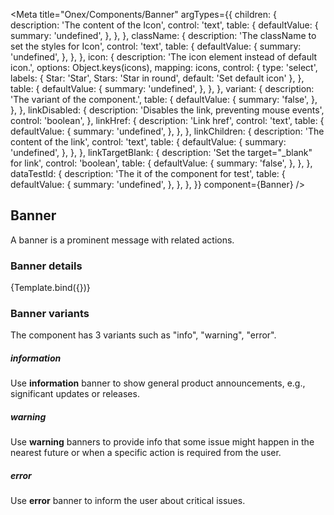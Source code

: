 


<Meta
  title="Onex/Components/Banner"
  argTypes={{
    children: {
      description: 'The content of the Icon',
      control: 'text',
      table: {
        defaultValue: {
          summary: 'undefined',
        },
      },
    },
    className: {
      description: 'The className to set the styles for Icon',
      control: 'text',
      table: {
        defaultValue: {
          summary: 'undefined',
        },
      },
    },
    icon: {
      description:
        'The icon element instead of default icon.',
      options: Object.keys(icons),
      mapping: icons,
      control: {
        type: 'select',
        labels: {
          Star: 'Star',
          Stars: 'Star in round',
          default: 'Set default icon'
        },
      },
      table: {
        defaultValue: {
          summary: 'undefined',
        },
      },
    },
    variant: {
      description: 'The variant of the component.',
      table: {
        defaultValue: {
          summary: 'false',
        },
      },
    },
    linkDisabled: {
      description: 'Disables the link, preventing mouse events',
      control: 'boolean',
    },
    linkHref: {
      description: 'Link href',
      control: 'text',
      table: {
        defaultValue: {
          summary: 'undefined',
        },
      },
    },
    linkChildren: {
      description: 'The content of the link',
      control: 'text',
      table: {
        defaultValue: {
          summary: 'undefined',
        },
      },
    },
    linkTargetBlank: {
      description: 'Set the target="_blank" for link',
      control: 'boolean',
      table: {
        defaultValue: {
          summary: 'false',
        },
      },
    },
    dataTestId: {
      description: 'The it of the component for test',
      table: {
        defaultValue: {
          summary: 'undefined',
        },
      },
    },
  }}
  component={Banner}
/>


## Banner

A banner is a prominent message with related actions.

### Banner details
<Canvas>
  <Story
    name="Demo"
    args={{
      variant: 'info',
      className: 'c-demo-banner',
      dataTestId: 'demo-banner-id',
      children: 'We’re making changes to our server and Data Center products, including the end of sale for new.',
      linkHref: '#',
      linkChildren: 'Learn more'
    }}>
    {Template.bind({})}
  </Story>
</Canvas>

<ArgsTable story="Demo"/>

### Banner variants

The component has 3 variants such as "info", "warning", "error".

##### <i>information</i>

Use <b>information</b> banner to show general product announcements, e.g., significant updates or releases.

<Canvas>
  <Story name="Info" story={stories.Info}/>
</Canvas>

##### <i>warning</i>

Use <b>warning</b> banners to provide info that some issue might happen in the nearest future or when a specific action is required from the user.

<Canvas>
  <Story name="Warning" story={stories.Warning}/>
</Canvas>

##### <i>error</i>

Use <b>error</b> banner to inform the user about critical issues.

<Canvas>
  <Story name="Error" story={stories.Error}/>
</Canvas>
